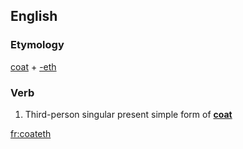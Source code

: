 ==English==

===Etymology===
[[coat]] + [[-eth]]

===Verb===
{{en-verb form}}

# {{archaic}} Third-person singular present simple form of '''[[coat]]'''

[[fr:coateth]]